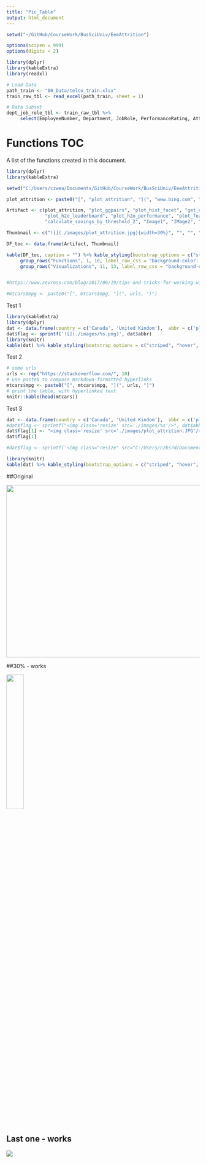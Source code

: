 ```yaml
---
title: "Pic_Table"
output: html_document
---
```


<style type="text/css">
img.resize {
  max-width:50%;
  max-height:50%;
}
</style>


```r
setwd("~/GitHub/CourseWork/BusSciUniv/EeeAttrition")

options(scipen = 999)
options(digits = 2)

library(dplyr)
library(kableExtra)
library(readxl)

# Load Data
path_train <- "00_Data/telco_train.xlsx"
train_raw_tbl <- read_excel(path_train, sheet = 1)

# Data Subset
dept_job_role_tbl <- train_raw_tbl %>% 
     select(EmployeeNumber, Department, JobRole, PerformanceRating, Attrition)
```

# Functions TOC

A list of the functions created in this document.

```r
library(dplyr)
library(kableExtra)

setwd("C:/Users/czwea/Documents/GitHub/CourseWork/BusSciUniv/EeeAttrition")

plot_attrition <- paste0("[", "plot_attrition", "](", "www.bing.com", ")")

Artifact <- c(plot_attrition, "plot_ggpairs", "plot_hist_facet", "get_cor", "plot_cor", 
              "plot_h2o_leaderboard", "plot_h2o_performance", "plot_features_tq", "plot_explanations_tq", 
              "calculate_savings_by_threshold_2", "Image1", "IMage2", "Image3")

Thumbnail <- c("![](./images/plot_attrition.jpg){width=30%}", "", "", "", "", "", "", "", "", "", "Image1Link", "Image2Link", "Image3Link")

DF_toc <- data.frame(Artifact, Thumbnail)

kable(DF_toc, caption = "") %>% kable_styling(bootstrap_options = c("striped", "hover", "condensed", "responsive"), full_width = F) %>% 
     group_rows("Functions", 1, 10, label_row_css = "background-color: #666; color: #fff;") %>% 
     group_rows("Visualizations", 11, 13, label_row_css = "background-color: #666; color: #fff;")


#https://www.zevross.com/blog/2017/06/19/tips-and-tricks-for-working-with-images-and-figures-in-r-markdown-documents/

#mtcars$mpg <- paste0("[", mtcars$mpg, "](", urls, ")")
```


Test 1
```r
library(kableExtra)
library(dplyr)
dat <- data.frame(country = c('Canada', 'United Kindom'),  abbr = c('plot_attrition', 'plot_attrition2'),  var1 = c(1, 2),  var2 = rnorm(2))
dat$flag <- sprintf('![](./images/%s.png)', dat$abbr)
library(knitr)
kable(dat) %>% kable_styling(bootstrap_options = c("striped", "hover", "condensed"))
```

Test 2

```r
# some urls
urls <- rep("https://stackoverflow.com/", 10)
# use paste0 to compose markdown-formatted hyperlinks
mtcars$mpg <- paste0("[", mtcars$mpg, "](", urls, ")")
# print the table, with hyperlinked text
knitr::kable(head(mtcars))
```

Test 3

```r
dat <- data.frame(country = c('Canada', 'United Kindom'),  abbr = c('plot_attrition.png', 'plot_attrition2.png'),  var1 = c(1, 2),  var2 = rnorm(2), flag = 0)
#dat$flag <- sprintf("<img class='resize' src='./images/%s'/>", dat$abbr)
dat$flag[1] <- "<img class='resize' src='./images/plot_attrition.JPG'/>"
dat$flag[1]

#dat$flag <- sprintf('<img class="resize" src="C:/Users/czbs7d/Documents/R/images/explanation_caret2.png"/>', dat$abbr)

library(knitr)
kable(dat) %>% kable_styling(bootstrap_options = c("striped", "hover", "condensed"))

```

##Original 

<img src="./images/plot_attrition.JPG" align="middle" height="450" width="750" margin="0 auto" />

##30% - works

![](./images/plot_attrition.JPG){width=30%}

## Last one - works

<img class="resize" src="./images/plot_attrition.JPG"/>

